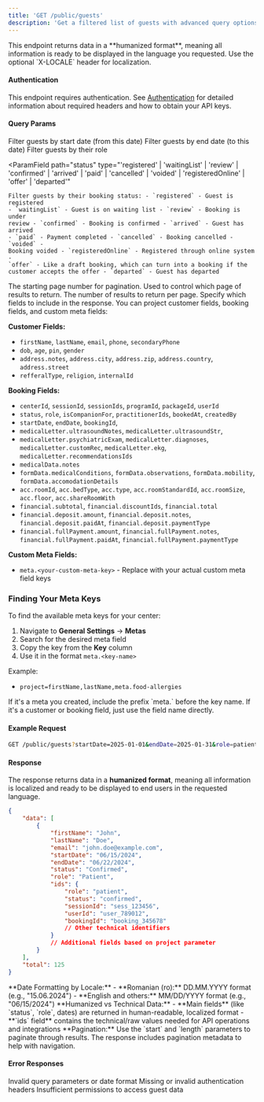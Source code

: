 ```yaml
---
title: 'GET /public/guests'
description: 'Get a filtered list of guests with advanced query options.'
---
```


<Note>
	This endpoint returns data in a **humanized format**, meaning all
	information is ready to be displayed in the language you requested. Use the
	optional `X-LOCALE` header for localization.
</Note>

#### Authentication

This endpoint requires authentication. See [Authentication](/api-reference/authentication) for detailed information about required headers and how to obtain your API keys.

#### Query Params

<ParamField path="startDate" type="Date" required>
	Filter guests by start date (from this date)
</ParamField>

<ParamField path="endDate" type="Date" required>
	Filter guests by end date (to this date)
</ParamField>

<ParamField path="role" type="'patient' | 'companion' | 'guest'">
	Filter guests by their role
</ParamField>

<ParamField
	path="status"
	type="'registered' | 'waitingList' | 'review' | 'confirmed' | 'arrived' | 'paid' | 'cancelled' | 'voided' | 'registeredOnline' | 'offer' | 'departed'"
>
	Filter guests by their booking status: - `registered` - Guest is registered
	- `waitingList` - Guest is on waiting list - `review` - Booking is under
	review - `confirmed` - Booking is confirmed - `arrived` - Guest has arrived
	- `paid` - Payment completed - `cancelled` - Booking cancelled - `voided` -
	Booking voided - `registeredOnline` - Registered through online system -
	`offer` - Like a draft booking, which can turn into a booking if the
	customer accepts the offer - `departed` - Guest has departed
</ParamField>

<ParamField path="start" type="string" default="1">
	The starting page number for pagination. Used to control which page of
	results to return.
</ParamField>

<ParamField path="length" type="string" default="50">
	The number of results to return per page.
</ParamField>

<ParamField path="project" type="array">
  Specify which fields to include in the response. You can project customer fields, booking fields, and custom meta fields:

**Customer Fields:**

-   `firstName`, `lastName`, `email`, `phone`, `secondaryPhone`
-   `dob`, `age`, `pin`, `gender`
-   `address.notes`, `address.city`, `address.zip`, `address.country`, `address.street`
-   `refferalType`, `religion`, `internalId`

**Booking Fields:**

-   `centerId`, `sessionId`, `sessionIds`, `programId`, `packageId`, `userId`
-   `status`, `role`, `isCompanionFor`, `practitionerIds`, `bookedAt`, `createdBy`
-   `startDate`, `endDate`, `bookingId`,
-   `medicalLetter.ultrasoundNotes`, `medicalLetter.ultrasoundStr`,
-   `medicalLetter.psychiatricExam`, `medicalLetter.diagnoses`, `medicalLetter.customRec`, `medicalLetter.ekg`, `medicalLetter.recommendationsIds`
-   `medicalData.notes`
-   `formData.medicalConditions`, `formData.observations`, `formData.mobility`, `formData.accomodationDetails`
-   `acc.roomId`, `acc.bedType`, `acc.type`, `acc.roomStandardId`, `acc.roomSize`, `acc.floor`, `acc.shareRoomWith`
-   `financial.subtotal`, `financial.discountIds`, `financial.total`
-   `financial.deposit.amount`, `financial.deposit.notes`, `financial.deposit.paidAt`, `financial.deposit.paymentType`
-   `financial.fullPayment.amount`, `financial.fullPayment.notes`, `financial.fullPayment.paidAt`, `financial.fullPayment.paymentType`

**Custom Meta Fields:**

-   `meta.<your-custom-meta-key>` - Replace with your actual custom meta field keys

### Finding Your Meta Keys

To find the available meta keys for your center:

1. Navigate to **General Settings** → **Metas**
2. Search for the desired meta field
3. Copy the key from the **Key** column
4. Use it in the format `meta.<key-name>`

Example:

-   `project=firstName,lastName,meta.food-allergies`

<Note>
	If it's a meta you created, include the prefix `meta.` before the key name.
	If it's a customer or booking field, just use the field name directly.
</Note>

</ParamField>

#### Example Request

```bash
GET /public/guests?startDate=2025-01-01&endDate=2025-01-31&role=patient&status=confirmed&start=1&length=25&project=firstName,lastName,email,startDate,endDate,meta.food-allergies
```

#### Response

The response returns data in a **humanized format**, meaning all information is localized and ready to be displayed to end users in the requested language.

```json
{
	"data": [
		{
			"firstName": "John",
			"lastName": "Doe",
			"email": "john.doe@example.com",
			"startDate": "06/15/2024",
			"endDate": "06/22/2024",
			"status": "Confirmed",
			"role": "Patient",
			"ids": {
				"role": "patient",
				"status": "confirmed",
				"sessionId": "sess_123456",
				"userId": "user_789012",
				"bookingId": "booking_345678"
				// Other technical identifiers
			}
			// Additional fields based on project parameter
		}
	],
	"total": 125
}
```

<Note>
	**Date Formatting by Locale:** - **Romanian (ro):** DD.MM.YYYY format (e.g.,
	"15.06.2024") - **English and others:** MM/DD/YYYY format (e.g.,
	"06/15/2024")
</Note>

<Note>
	**Humanized vs Technical Data:** - **Main fields** (like `status`, `role`,
	dates) are returned in human-readable, localized format - **`ids` field**
	contains the technical/raw values needed for API operations and integrations
</Note>

<Note>
	**Pagination:** Use the `start` and `length` parameters to paginate through
	results. The response includes pagination metadata to help with navigation.
</Note>

#### Error Responses

<ResponseField name="400" type="Bad Request">
	Invalid query parameters or date format
</ResponseField>

<ResponseField name="401" type="Unauthorized">
	Missing or invalid authentication headers
</ResponseField>

<ResponseField name="403" type="Forbidden">
	Insufficient permissions to access guest data
</ResponseField>
